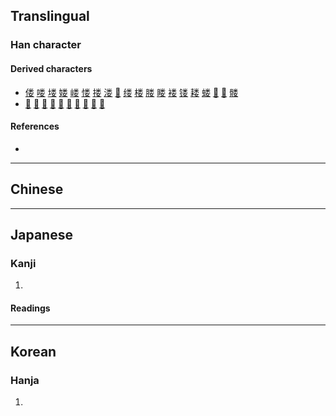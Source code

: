 {{also|婁}}
{{character info}}
==Translingual==

===Han character===
{{Han char|rn=119|rad=米|as=03|sn=9|four=90404|canj=FDV,XFDV|ids=⿱米女}}

====Derived characters====
* [[偻]] [[喽]] [[𪣻]] [[𡞱]] [[嵝]] [[㥪]] [[搂]] [[溇]] [[𤠋]] [[缕]] [[楼]] [[𦝼]] [[䁖]] [[褛]] [[镂]] [[耧]] [[蝼]] [[𨍦]] [[𢖕]] [[髅]]
* [[𥹰]] [[数]] [[𡢐]] [[𢖖]] [[蒌]] [[窭]] [[篓]] [[屡]] [[瘘]] [[屦]]

====References====
* {{Han ref|kx=0261.321|dkj=06278|hdz=21048.010|uh=5A04}}

----

==Chinese==
{{zh-see|婁}}

----

==Japanese==

===Kanji===
{{ja-kanji|grade=|rs=米03}}

# {{rfdef|ja|sort=米03}}

====Readings====
{{ja-readings
|goon=る
|kanon=ろう
|kun=つな-ぐ, ひ-く}}

----

==Korean==

===Hanja===
{{ko-hanja|hangeul=[[루]], [[누]]|eumhun=|rv=ru, nu|mr=ru, nu|y=lwu, nwu}}

# {{rfdef|ko|sort=米03}}